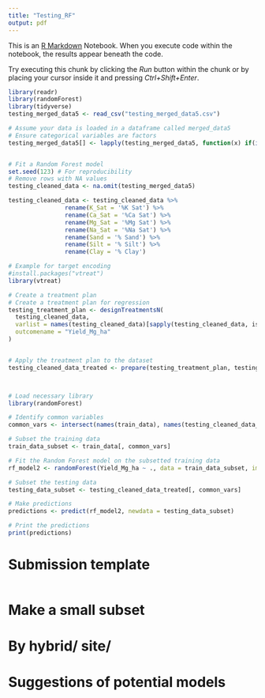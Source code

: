 ```yaml
---
title: "Testing_RF"
output: pdf
---
```


This is an [R Markdown](http://rmarkdown.rstudio.com) Notebook. When you execute code within the notebook, the results appear beneath the code. 

Try executing this chunk by clicking the *Run* button within the chunk or by placing your cursor inside it and pressing *Ctrl+Shift+Enter*. 

```r
library(readr)
library(randomForest)
library(tidyverse)
testing_merged_data5 <- read_csv("testing_merged_data5.csv")

# Assume your data is loaded in a dataframe called merged_data5
# Ensure categorical variables are factors
testing_merged_data5[] <- lapply(testing_merged_data5, function(x) if(is.character(x)) as.factor(x) else x)


# Fit a Random Forest model
set.seed(123) # For reproducibility
# Remove rows with NA values
testing_cleaned_data <- na.omit(testing_merged_data5)

testing_cleaned_data <- testing_cleaned_data %>%
                rename(K_Sat = '%K Sat') %>%
                rename(Ca_Sat = '%Ca Sat') %>%
                rename(Mg_Sat = '%Mg Sat') %>%
                rename(Na_Sat = '%Na Sat') %>%
                rename(Sand = '% Sand') %>%
                rename(Silt = '% Silt') %>%
                rename(Clay = '% Clay') 

# Example for target encoding
#install.packages("vtreat")
library(vtreat)

# Create a treatment plan
# Create a treatment plan for regression
testing_treatment_plan <- designTreatmentsN(
  testing_cleaned_data, 
  varlist = names(testing_cleaned_data)[sapply(testing_cleaned_data, is.factor)], 
  outcomename = "Yield_Mg_ha"
)


# Apply the treatment plan to the dataset
testing_cleaned_data_treated <- prepare(testing_treatment_plan, testing_cleaned_data)




```

```r
# Load necessary library
library(randomForest)

# Identify common variables
common_vars <- intersect(names(train_data), names(testing_cleaned_data_treated))

# Subset the training data
train_data_subset <- train_data[, common_vars]

# Fit the Random Forest model on the subsetted training data
rf_model2 <- randomForest(Yield_Mg_ha ~ ., data = train_data_subset, importance = TRUE)

# Subset the testing data
testing_data_subset <- testing_cleaned_data_treated[, common_vars]

# Make predictions
predictions <- predict(rf_model2, newdata = testing_data_subset)

# Print the predictions
print(predictions)

```

# Submission template
```r

```

# Make a small subset 

# By hybrid/ site/ 

# Suggestions of potential models